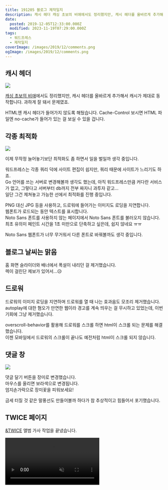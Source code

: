 ```yaml
---
title: 191205 블로그 제작일지
description: 캐시 헤더 캐싱 초보의 비애에서도 정리했지만, 캐시 헤더를 올바르게 추가해서 캐시가 제대로 동작합니다. 과하게 잘 돼서 문제였죠. HTML엔 캐시 헤더가 들어가지 않도록 해뒀습니다. Cache-Control 보시면 HTML 파일엔 no-cache가 들어가 있는 걸 보실 수 있을 겁니다. 각종 최적화 이제 무작정 늘어놓기보단 최적화도 좀 하면서 일을 벌일까 생각 중입니다. 워드프레스는 각종 쿼리 덕에 사이트 편집이 쉽지만, 쿼리
date:
  posted: 2019-12-05T12:33:00.000Z
  modified: 2023-11-19T07:29:00.000Z
tags:
  - 워드프레스
  - 제작일지
coverImage: /images/2019/12/comments.png
ogImage: /images/2019/12/comments.png
---
```


## 캐시 헤더

![](/images/2019/12/cache-header.jpeg)

[캐싱 초보의 비애](/dev/%ec%ba%90%ec%8b%b1-%ec%b4%88%eb%b3%b4%ec%9d%98-%eb%b9%84%ec%95%a0)에서도 정리했지만, 캐시 헤더를 올바르게 추가해서 캐시가 제대로 동작합니다. 과하게 잘 돼서 문제였죠.

HTML엔 캐시 헤더가 들어가지 않도록 해뒀습니다. Cache-Control 보시면 HTML 파일엔 no-cache가 들어가 있는 걸 보실 수 있을 겁니다.

## 각종 최적화

![](/images/2019/12/waterfall.png)

이제 무작정 늘어놓기보단 최적화도 좀 하면서 일을 벌일까 생각 중입니다.

워드프레스는 각종 쿼리 덕에 사이트 편집이 쉽지만, 쿼리 때문에 사이트가 느리기도 하죠.  
Go 언어를 쓰는 서버로 변경해볼까 생각도 했는데, 아직 워드프레스만큼 커다란 서비스가 없고, 그렇다고 서버부터 db까지 전부 짜자니 과투자 같고…  
일단 그건 제쳐놓고 가능한 선에서 최적화를 진행 중입니다.

PNG 대신 JPG 등을 사용하고, 드로워에 들어가는 이미지도 로딩을 지연합니다.  
웹폰트가 로드되는 동안 텍스트를 표시합니다.  
Noto Sans 폰트를 사용하지 않는 페이지에서 Noto Sans 폰트를 불러오지 않습니다.  
최초 유의미 페인트 시간을 1초 미만으로 단축하고 싶은데, 쉽지 않네요 ㅠㅠ

Noto Sans 웹폰트가 너무 무거워서 다른 폰트로 바꿔볼까도 생각 중입니다.

## 블로그 날씨는 맑음

홈 화면 슬라이더와 배너에서 폭설이 내리던 걸 제거했습니다.  
렉이 걸린단 제보가 있어서…😥

## 드로워

드로워의 이미지 로딩을 지연하며 드로워를 열 때 나는 효과음도 모조리 제거했습니다.  
autoplay에 대한 혐오가 만연한 웹이라 경고를 계속 띄우는 걸 무시하고 있었는데, 이번 기회에 그냥 제거했습니다.

overscroll-behavior를 활용해 드로워를 스크롤 하면 html이 스크롤 되는 문제를 해결했습니다.  
이젠 모바일에서 드로워의 스크롤이 끝나도 예전처럼 html이 스크롤 되지 않습니다.

## 댓글 창

![](/images/2019/12/comments.png)

댓글 달기 버튼을 장미로 변경했습니다.  
마우스를 올리면 보라색으로 변경됩니다.  
엄지손가락으로 장미꽃을 피워보세요!

금세 터질 것 같은 말풍선도 만들어볼까 하다가 참 추상적이고 힘들어서 포기했습니다.

## TWICE 페이지

[&TWICE](/twice/discography/and-twice) 앨범 가사 작업을 끝냈습니다.

<video autoPlay playsInline muted loop src="/images/2019/12/scroll-snap.mp4" />

[Profile 페이지](/twice/profile)에 Scroll Snap을 이용해봤습니다.  
조금만 스크롤 해도 해당 멤버를 화면 전체에 표시할 때까지 스크롤 해줍니다.

Smooth Scroll 스크립트와 충돌이 있어서, Smooth Scroll을 하는 동안은 Scroll Snap을 사용하지 않고, Smooth Scroll이 끝나면 다시 Scroll Snap을 시작합니다.

말로 쓰니까 좀 괴상한 것 같긴 한데, 백문이 불여일견입니다.